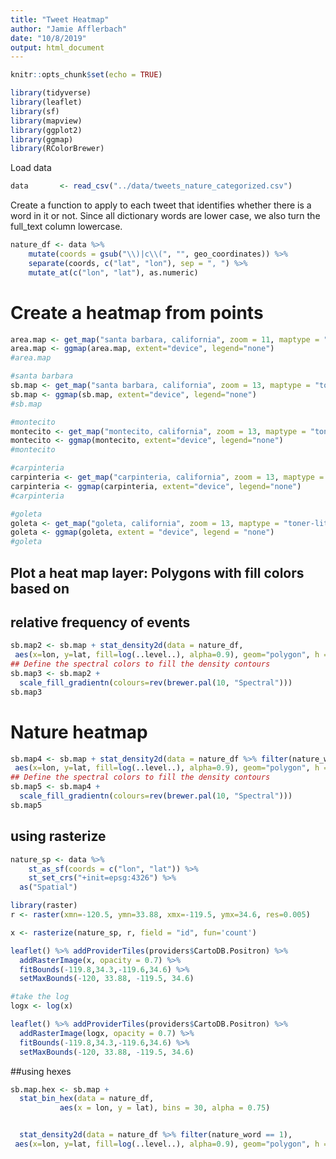 ```yaml
---
title: "Tweet Heatmap"
author: "Jamie Afflerbach"
date: "10/8/2019"
output: html_document
---
```


```r
knitr::opts_chunk$set(echo = TRUE)

library(tidyverse)
library(leaflet)
library(sf)
library(mapview)
library(ggplot2)
library(ggmap)
library(RColorBrewer)
```

Load data
```r
data       <- read_csv("../data/tweets_nature_categorized.csv")
```

Create a function to apply to each tweet that identifies whether there is a word in it or not. Since all dictionary words are lower case, we also turn the full_text column lowercase.

```r
nature_df <- data %>%
    mutate(coords = gsub("\\)|c\\(", "", geo_coordinates)) %>%
    separate(coords, c("lat", "lon"), sep = ", ") %>%
    mutate_at(c("lon", "lat"), as.numeric) 
```

# Create a heatmap from points
```r
area.map <- get_map("santa barbara, california", zoom = 11, maptype = "toner-lite")
area.map <- ggmap(area.map, extent="device", legend="none")
#area.map

#santa barbara
sb.map <- get_map("santa barbara, california", zoom = 13, maptype = "toner-lite")
sb.map <- ggmap(sb.map, extent="device", legend="none")
#sb.map

#montecito
montecito <- get_map("montecito, california", zoom = 13, maptype = "toner-lite")
montecito <- ggmap(montecito, extent="device", legend="none")
#montecito

#carpinteria
carpinteria <- get_map("carpinteria, california", zoom = 13, maptype = "toner-lite")
carpinteria <- ggmap(carpinteria, extent="device", legend="none")
#carpinteria

#goleta
goleta <- get_map("goleta, california", zoom = 13, maptype = "toner-lite")
goleta <- ggmap(goleta, extent = "device", legend = "none")
#goleta
```

## Plot a heat map layer: Polygons with fill colors based on
## relative frequency of events
```r
sb.map2 <- sb.map + stat_density2d(data = nature_df,
 aes(x=lon, y=lat, fill=log(..level..), alpha=0.9), geom="polygon", h = .005, bins = 20, n = 300)
## Define the spectral colors to fill the density contours
sb.map3 <- sb.map2 + 
  scale_fill_gradientn(colours=rev(brewer.pal(10, "Spectral"))) 
sb.map3
```


# Nature heatmap



```r
sb.map4 <- sb.map + stat_density2d(data = nature_df %>% filter(nature_word == 1),
 aes(x=lon, y=lat, fill=log(..level..), alpha=0.9), geom="polygon", h = .03, bins = 20, n = 300)
## Define the spectral colors to fill the density contours
sb.map5 <- sb.map4 + 
  scale_fill_gradientn(colours=rev(brewer.pal(10, "Spectral")))
sb.map5

```


## using rasterize


```r
nature_sp <- data %>% 
    st_as_sf(coords = c("lon", "lat")) %>%
    st_set_crs("+init=epsg:4326") %>%
  as("Spatial")
```

```r
library(raster)
r <- raster(xmn=-120.5, ymn=33.88, xmx=-119.5, ymx=34.6, res=0.005)

x <- rasterize(nature_sp, r, field = "id", fun='count')
```

```r
leaflet() %>% addProviderTiles(providers$CartoDB.Positron) %>%
  addRasterImage(x, opacity = 0.7) %>% 
  fitBounds(-119.8,34.3,-119.6,34.6) %>%
  setMaxBounds(-120, 33.88, -119.5, 34.6)
```


```r
#take the log
logx <- log(x)

leaflet() %>% addProviderTiles(providers$CartoDB.Positron) %>%
  addRasterImage(logx, opacity = 0.7) %>% 
  fitBounds(-119.8,34.3,-119.6,34.6) %>%
  setMaxBounds(-120, 33.88, -119.5, 34.6)
```

##using hexes



```r
sb.map.hex <- sb.map + 
  stat_bin_hex(data = nature_df,
           aes(x = lon, y = lat), bins = 30, alpha = 0.75)


  stat_density2d(data = nature_df %>% filter(nature_word == 1),
 aes(x=lon, y=lat, fill=log(..level..), alpha=0.9), geom="polygon", h = .03, bins = 20, n = 300)
```







